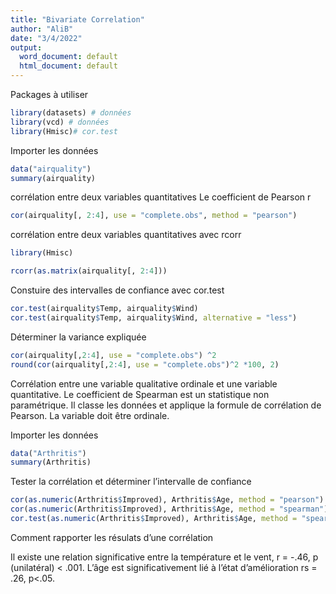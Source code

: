```yaml
---
title: "Bivariate Correlation"
author: "AliB"
date: "3/4/2022"
output:
  word_document: default
  html_document: default
---
```

Packages à utiliser
```r
library(datasets) # données
library(vcd) # données
library(Hmisc)# cor.test
```


Importer les données
```r
data("airquality")
summary(airquality)
```

corrélation entre deux variables quantitatives
Le coefficient de Pearson r 

```r
cor(airquality[, 2:4], use = "complete.obs", method = "pearson")

```

corrélation entre deux variables quantitatives avec rcorr

```r
library(Hmisc)

rcorr(as.matrix(airquality[, 2:4]))
```

Constuire des intervalles de confiance avec cor.test

```r
cor.test(airquality$Temp, airquality$Wind)
cor.test(airquality$Temp, airquality$Wind, alternative = "less")
```

Déterminer la variance expliquée

```r
cor(airquality[,2:4], use = "complete.obs") ^2
round(cor(airquality[,2:4], use = "complete.obs")^2 *100, 2)
```

Corrélation entre une variable qualitative ordinale et une variable quantitative.
Le coefficient de Spearman est un statistique non paramétrique. Il classe les données et applique la formule de corrélation de Pearson. La variable doit être ordinale.

Importer les données
```r
data("Arthritis")
summary(Arthritis)
```

Tester la corrélation et déterminer l'intervalle de confiance
```r
cor(as.numeric(Arthritis$Improved), Arthritis$Age, method = "pearson")
cor(as.numeric(Arthritis$Improved), Arthritis$Age, method = "spearman")
cor.test(as.numeric(Arthritis$Improved), Arthritis$Age, method = "spearman")
```

Comment rapporter les résulats d'une corrélation

Il existe une relation significative entre la température et le vent, r = -.46, p (unilatéral) < .001.
L'âge est significativement lié à l'état d'amélioration rs = .26, p<.05.